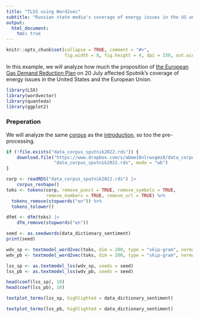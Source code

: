 ```yaml
---
title: "TLSS using Word2vec"
subtitle: "Russian state media's coverage of energy issues in the US and the EU"
output: 
  html_document:
    toc: true
---
```


```r
knitr::opts_chunk$set(collapse = TRUE, comment = "#>", 
                      fig.width = 8, fig.height = 4, dpi = 150, out.width = 760)
```

In this example, we will analyze how much the proposition of [the European Gas Demand Reduction Plan](https://ec.europa.eu/commission/presscorner/detail/en/ip_22_4608) on 20 July affected Sputnik's coverage of energy issues in the United States and the European Union.

```r
library(LSX)
library(wordvector)
library(quanteda)
library(ggplot2)
```

### Preperation

We will analyze the same [corpus](https://www.dropbox.com/s/abme18nlrwxgmz8/data_corpus_sputnik2022.rds?dl=1) as the [introduction](./introduction.html), so too the pre-processing.

```r
if (!file.exists("data_corpus_sputnik2022.rds")) {
    download.file("https://www.dropbox.com/s/abme18nlrwxgmz8/data_corpus_sputnik2022.rds?dl=1",
                  "data_corpus_sputnik2022.rds", mode = "wb")
}
```

```r
corp <- readRDS("data_corpus_sputnik2022.rds") |>
    corpus_reshape()
toks <- tokens(corp, remove_punct = TRUE, remove_symbols = TRUE, 
               remove_numbers = TRUE, remove_url = TRUE) %>% 
  tokens_remove(stopwords("en")) %>%
  tokens_tolower()

dfmt <- dfm(toks) |> 
    dfm_remove(stopwords("en"))
```

```r
seed <- as.seedwords(data_dictionary_sentiment)
print(seed)
```


```r
wdv_sp <- textmodel_word2vec(toks, dim = 200, type = "skip-gram", normalize = TRUE)
wdv_pb <- textmodel_word2vec(toks, dim = 200, type = "skip-gram", normalize = FALSE)
```

```r
lss_sp <- as.textmodel_lss(wdv_sp, seeds = seed)
lss_pb <- as.textmodel_lss(wdv_pb, seeds = seed)
```

```r
head(coef(lss_sp), 10)
head(coef(lss_pb), 10)
```


```r
textplot_terms(lss_sp, highlighted = data_dictionary_sentiment)
```
```r
textplot_terms(lss_pb, highlighted = data_dictionary_sentiment)
```

